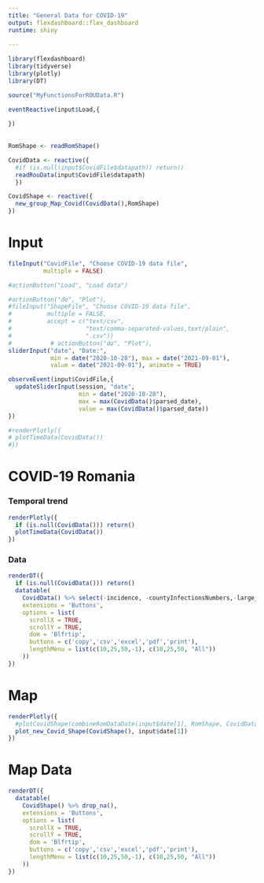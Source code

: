 ```yaml
---
title: "General Data for COVID-19"
output: flexdashboard::flex_dashboard
runtime: shiny
  
---
```


```r
library(flexdashboard)
library(tidyverse)
library(plotly)
library(DT)

source("MyFunctionsForROUData.R")

eventReactive(input$Load,{
  
})
  
  
RomShape <- readRomShape()

CovidData <- reactive({
  #if (is.null(input$CovidFile$datapath)) return()
  readRouData(input$CovidFile$datapath)
  })

CovidShape <- reactive({
  new_group_Map_Covid(CovidData(),RomShape)
})
```


Input{.sidebar}
=====================

```r
fileInput("CovidFile", "Choose COVID-19 data file",
          multiple = FALSE)

#actionButton("Load", "Load data")

#actionButton("do", "Plot"),
#fileInput("ShapeFile", "Choose COVID-19 data file",
#          multiple = FALSE,
#          accept = c("text/csv",
#                     "text/comma-separated-values,text/plain",
#                     ".csv"))
#           # actionButton("do", "Plot"),
sliderInput("date", "Date:",
            min = date("2020-10-28"), max = date("2021-09-01"),
            value = date("2021-09-01"), animate = TRUE)

observeEvent(input$CovidFile,{
  updateSliderInput(session, "date",
                    min = date("2020-10-28"),
                    max = max(CovidData()$parsed_date),
                    value = max(CovidData()$parsed_date))
})

#renderPlotly({
# plotTimeData(CovidData())
#}) 
```



COVID-19 Romania
======================

### Temporal trend

```r
renderPlotly({
  if (is.null(CovidData())) return()
  plotTimeData(CovidData())
}) 
```

### Data

```r
renderDT({
  if (is.null(CovidData())) return()
  datatable(
    CovidData() %>% select(-incidence, -countyInfectionsNumbers,-large_cities_incidence,-small_cities_incidence) %>% arrange(parsed_date),
    extensions = 'Buttons', 
    options = list(
      scrollX = TRUE,
      scrollY = TRUE,
      dom = 'Blfrtip',
      buttons = c('copy','csv','excel','pdf','print'),
      lengthMenu = list(c(10,25,50,-1), c(10,25,50, "All"))
    ))
})
```


Map
====================

```r
renderPlotly({
  #plotCovidShape(combineRomDataDate(input$date[1], RomShape, CovidData()))
  plot_new_Covid_Shape(CovidShape(), input$date[1])
})
```


Map Data
==============================
```r
renderDT({
  datatable(
    CovidShape() %>% drop_na(),
    extensions = 'Buttons', 
    options = list(
      scrollX = TRUE,
      scrollY = TRUE,
      dom = 'Blfrtip',
      buttons = c('copy','csv','excel','pdf','print'),
      lengthMenu = list(c(10,25,50,-1), c(10,25,50, "All"))
    ))
})
```
